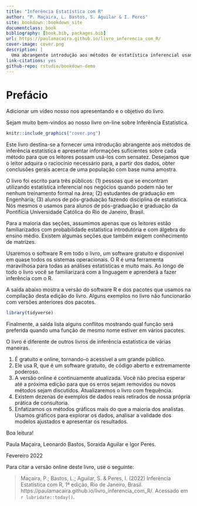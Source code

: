 ```yaml
--- 
title: "Inferência Estatística com R"
author: "P. Maçaira, L. Bastos, S. Aguilar & I. Peres"
site: bookdown::bookdown_site
documentclass: book
bibliography: [book.bib, packages.bib]
url: https://paulamacaira.github.io/livro_inferencia_com_R/
cover-image: cover.png
description: |
  Uma abrangente introdução aos métodos de estatística inferencial usando o R. Adquira o raciocínio necessário para extrair conclusões a partir de uma amostra usando  exemplos reais.
link-citations: yes
github-repo: rstudio/bookdown-demo
---
```


# Prefácio {-}

Adicionar um vídeo nosso nos apresentando e o objetivo do livro.

Sejam muito bem-vindos ao nosso livro on-line sobre Inferência Estatística.

```r
knitr::include_graphics("cover.png")
```

Este livro destina-se a fornecer uma introdução abrangente aos métodos de inferência estatística e apresentar informações suficientes sobre cada método para que os leitores possam usá-los com sensatez. Desejamos que o leitor adquira o raciocínio necessário para, a partir dos dados, 
obter conclusões gerais acerca de uma população com base numa amostra.

O livro foi escrito para três públicos: (1) pessoas que se encontram utilizando estatística inferencial nos negócios quando podem não ter nenhum treinamento formal na área; (2) estudantes de graduação em Engenharia; (3) alunos de pós-graduação fazendo disciplina de estatística. Nós mesmos o usamos para alunos de pós-graduação e graduação da Pontifícia Universidade Católica do Rio de Janeiro, Brasil.

Para a maioria das seções, assumimos apenas que os leitores estão familiarizados com probabilidade estatística introdutória e com álgebra do ensino médio. Existem algumas seções que também exigem conhecimento de matrizes.

Usaremos o software R em todo o livro, um software gratuito e disponível em quase todos os sistemas operacionais. O R é uma ferramenta maravilhosa para todas as análises estatísticas e muito mais. Ao longo de todo o livro você se familiarizará com a linguagem e aprenderá a fazer inferência com o R.

A saída abaixo mostra a versão do software R e dos pacotes que usamos na compilação desta edição do livro. Alguns exemplos no livro não funcionarão com versões anteriores dos pacotes.

```r
library(tidyverse)
```

Finalmente, a saída lista alguns conflitos mostrando qual função será preferida quando uma função de mesmo nome estiver em vários pacotes.

O livro é diferente de outros livros de inferência estatística de várias maneiras.

1. É gratuito e online, tornando-o acessível a um grande público.
2. Ele usa R, que é um software gratuito, de código aberto e extremamente poderoso.
3. A versão online é continuamente atualizada. Você não precisa esperar até a próxima edição para que os erros sejam removidos ou novos métodos sejam discutidos. Atualizaremos o livro com frequência.
4. Existem dezenas de exemplos de dados reais retirados de nossa própria prática de consultoria.
5. Enfatizamos os métodos gráficos mais do que a maioria dos analistas. Usamos gráficos para explorar os dados, analisar a validade dos modelos ajustados e apresentar os resultados.

Boa leitura!

Paula Maçaira, Leonardo Bastos, Soraida Aguilar e Igor Peres.

Fevereiro 2022

Para citar a versão online deste livro, use o seguinte:

> Maçaira, P.; Bastos, L.; Aguilar, S. & Peres, I. (2022) Inferência Estatística com R, 1ª edição, Rio de Janeiro, Brasil. https://paulamacaira.github.io/livro_inferencia_com_R/. Acessado em `r lubridate::today()`.